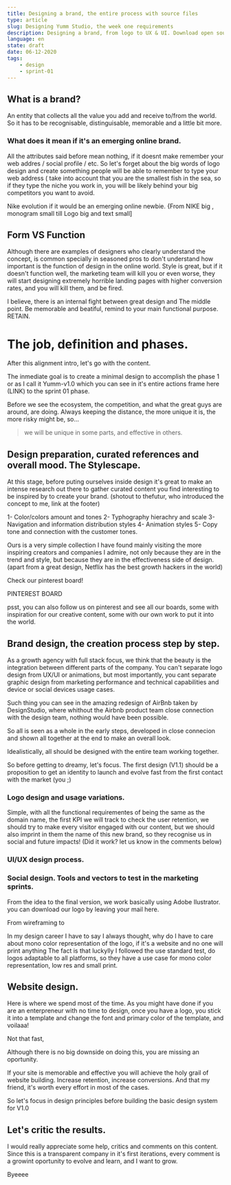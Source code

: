 ```yaml
---
title: Designing a brand, the entire process with source files
type: article
slug: Designing Yumm Studio, the week one requirements
description: Designing a brand, from logo to UX & UI. Download open source files.
language: en
state: draft
date: 06-12-2020
tags:
    - design
    - sprint-01
---
```



<!--

    Table of contents.

    - Minimum assets to design an online brand.
    - Form vs Function.
    - Aim, usage
    - Let's go to the content
    - Stylescape & Refferences & players
    - Brand
    - Usage examples
    - Website design 1.0

    Schema.

    Minimum assets to design an online brand.

-->

## What is a brand?

An entity that collects all the value you add and receive to/from the world. So it has to be recognisable, distinguisable, memorable and a little bit more.

### What does it mean if it's an emerging online brand.

All the attributes said before mean nothing, if it doesnt make remember your web addres / social profile / etc. So let's forget about the big words of logo design and create something people will be able to remember to type your web address ( take into account that you are the smallest fish in the sea, so if they type the niche you work in, you will be likely behind your big competitors you want to avoid.

Nike evolution if it would be an emerging online newbie.
{From NIKE big , monogram small till Logo big and text small]

## Form VS Function

Although there are examples of designers who clearly understand the concept, is common specially in seasoned pros to don't understand how important is the function of design in the online world. Style is great, but if it doesn't function well, the marketing team will kill you or even worse, they will start designing extremely horrible landing pages with higher conversion rates, and you will kill them, and be fired.

I believe, there is an internal fight between great design and The middle point. Be memorable and beatiful, remind to your main functional purpose. RETAIN.

# The job, definition and phases.

After this alignment intro, let's go with the content.

The inmediate goal is to create a minimal design to accomplish the phase 1 or as I call it Yumm-v1.0 which you can see in it's entire actions frame here (LINK) to the sprint 01 phase.

Before we see the ecosystem, the competition, and what the great guys are around, are doing. Always keeping the distance, the more unique it is, the more risky might be, so...

> we will be unique in some parts, and effective in others.

## Design preparation, curated references and overall mood. The Stylescape.

At this stage, before puting ourselves inside design it's great to make an intense research out there to gather curated content you find interesting to be inspired by to create your brand. (shotout to thefutur, who introduced the concept to me, link at the footer)

1- Color/colors amount and tones
2- Typhography hierachry and scale
3- Navigation and information distribution styles
4- Animation styles
5- Copy tone and connection with the customer tones.

Ours is a very simple collection I have found mainly visiting the more inspiring creators and companies I admire, not only because they are in the trend and style, but because they are in the effectiveness side of design. (apart from a great design, Netflix has the best growth hackers in the world)

Check our pinterest board!

PINTEREST BOARD

psst, you can also follow us on pinterest and see all our boards, some with inspiration for our creative content, some with our own work to put it into the world.

<FollowOnPinterest />

## Brand design, the creation process step by step.

As a growth agency with full stack focus, we think that the beauty is the integration between different parts of the company. You can't separate logo design from UX/UI or animations, but most importantly, you cant separate graphic design from marketing performance and technical capabilities and device or social devices usage cases.

Such thing you can see in the amazing redesign of AirBnb taken by DesignStudio, where whithout the Airbnb product team close connection with the design team, nothing would have been possible.

So all is seen as a whole in the early steps, developed in close connecion and shown all together at the end to make an overall look.

Idealistically, all should be designed with the entire team working together.

So before getting to dreamy, let's focus. The first design (V1.1) should be a proposition to get an identity to launch and evolve fast from the first contact with the market (you ;)

### Logo design and usage variations.

Simple, with all the functional requirementes of being the same as the domain name, the first KPI we will track to check the user retention, we should try to make every visitor engaged with our content, but we should also imprint in them the name of this new brand, so they recognise us in social and future impacts!
(Did it work? let us know in the comments below)

### UI/UX design process.

### Social design. Tools and vectors to test in the marketing sprints.

From the idea to the final version, we work basically using Adobe Ilustrator. you can download our logo by leaving your mail here.

From wireframing to

In my design career I have to say I always thought, why do I have to care about mono color representation of the logo, if it's a website and no one will print anything
The fact is that luckylly I followed the use standard test, do logos adaptable to all platforms, so they have a use case for mono color representation, low res and small print.

## Website design.

Here is where we spend most of the time. As you might have done if you are an enterpreneur with no time to design, once you have a logo, you stick it into a template and change the font and primary color of the template, and voilaaa!

Not that fast,

Although there is no big downside on doing this, you are missing an oportunity.

If your site is memorable and effective you will achieve the holy grail of website building. Increase retention, increase conversions. And that my friend, it's worth every effort in most of the cases.

So let's focus in design principles before building the basic design system for V1.0

## Let's critic the results.

I would really appreciate some help, critics and comments on this content. Since this is a transparent company in it's first iterations, every comment is a growint oportunity to evolve and learn, and I want to grow.

Byeeee
